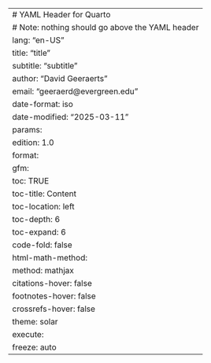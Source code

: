 ---
# YAML Header for Quarto
# Note: nothing should go above the YAML header
lang: "en-US"
title: "title"
subtitle: "subtitle"
author: "David Geeraerts"
email: "geeraerd@evergreen.edu"
date-format: iso
date-modified: "2025-03-11"
params:
    edition: 1.0
format:
   gfm:
        toc: TRUE
        toc-title: Content
        toc-location: left
        toc-depth: 6
        toc-expand: 6
        code-fold: false
        html-math-method:
          method: mathjax
        citations-hover: false
        footnotes-hover: false
        crossrefs-hover: false
        theme: solar
execute:
  freeze: auto
---